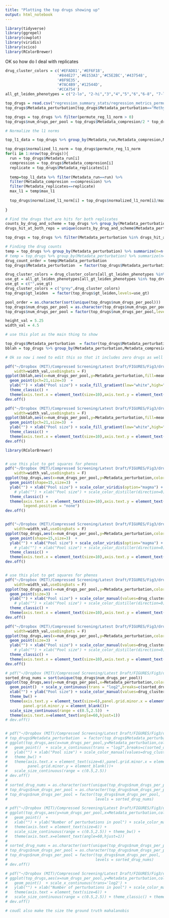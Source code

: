 ```yaml
---
title: "Plotting the top drugs showing up"
output: html_notebook
---
```


```r
library(tidyverse)
library(ggrepel)
library(cowplot)
library(viridis)
library(scico)
library(RColorBrewer)
```




OK so how do I deal with replicates

```r
drug_cluster_colors = c('#EFAD81','#EF6F18',
                       '#844E27','#6153A3','#C5E2BC','#437548',
                       '#8F9E35',
                       '#7AC4B9','#12544D',
                       '#CCA754')
all_gt_leiden_phenotypes = c("2-lo", "2-hi","3","4","5","6","6-8", "7-lo", "7-hi",   "8" )

top_drugs = read.csv("regression_summary_stats/regression_metrics_permute_0.01_Dec102021.csv")
top_drugs$Metadata_perturbation[top_drugs$Metadata_perturbation=="Methyldopa Sesquihydrate (L-_-Methyl-Dopa Sesquihyrate)"] = "Methyldopa Sesquihydrate"

top_drugs = top_drugs %>% filter(permute_reg_l1_norm > 0)
top_drugs$num_drugs_per_pool = top_drugs$Metadata_compresion/2 * top_drugs$Metadata_replicates

# Normalize the l1 norms

top_l1_data = top_drugs %>% group_by(Metadata_run,Metadata_compresion,Metadata_replicates) %>% summarize(max_l1 =max(permute_reg_l1_norm))

top_drugs$normalized_l1_norm = top_drugs$permute_reg_l1_norm
for(i in 1:nrow(top_drugs)){
  run = top_drugs$Metadata_run[i]
  compression = top_drugs$Metadata_compresion[i]
  replicate = top_drugs$Metadata_replicates[i]
  
  temp=top_l1_data %>% filter(Metadata_run==run) %>%
  filter(Metadata_compresion ==compression) %>%
  filter(Metadata_replicates==replicate)
  max_l1 = temp$max_l1
  
  top_drugs$normalized_l1_norm[i] = top_drugs$normalized_l1_norm[i]/max_l1
  
}

# Find the drugs that are hits for both replicates
counts_by_drug_and_scheme = top_drugs %>% group_by(Metadata_perturbation,num_drugs_per_pool) %>% summarize(n=n())
drugs_hit_at_both_reps = unique(counts_by_drug_and_scheme$Metadata_perturbation[counts_by_drug_and_scheme$n > 1])

top_drugs = top_drugs %>% filter(Metadata_perturbation %in% drugs_hit_at_both_reps)

# Finding the drug counts
temp = top_drugs %>% group_by(Metadata_perturbation) %>% summarize(n=n(),mean_l1=mean(normalized_l1_norm))%>% arrange(desc(n),desc(mean_l1))
# temp = top_drugs %>% group_by(Metadata_perturbation) %>% summarize(n=n(),mean_l1=mean(normalized_l1_norm))%>% arrange(desc(mean_l1))
drug_count_order = temp$Metadata_perturbation
top_drugs$Metadata_perturbation  = factor(top_drugs$Metadata_perturbation,levels=rev(drug_count_order))

drug_cluster_colors = drug_cluster_colors[all_gt_leiden_phenotypes %in% top_drugs$gt_leiden]
use_gt = all_gt_leiden_phenotypes[all_gt_leiden_phenotypes %in% top_drugs$gt_leiden]
use_gt = c("",use_gt)
drug_cluster_colors = c("grey",drug_cluster_colors)
top_drugs$gt_leiden  = factor(top_drugs$gt_leiden,levels=use_gt)

pool_order = as.character(sort(unique(top_drugs$num_drugs_per_pool)))
top_drugs$num_drugs_per_pool = as.character(top_drugs$num_drugs_per_pool)
top_drugs$num_drugs_per_pool = factor(top_drugs$num_drugs_per_pool,levels=pool_order)


```


```r
height_val = 5.25
width_val = 4.5

# use this plot as the main thing to show

top_drugs$Metadata_perturbation  = factor(top_drugs$Metadata_perturbation,levels=rev(drug_count_order))
bblah = top_drugs %>% group_by(Metadata_perturbation,Metadata_compresion,Metadata_replicates,num_drugs_per_pool) %>% summarize(mean_l1 = mean(normalized_l1_norm))

# Ok so now i need to edit this so that it includes zero drugs as well

pdf("~/Dropbox (MIT)/Compressed Screening/Latest Draft/FIGURES/Fig3/drugs_hits_in_both_reps_dotplot_permute_reg_squares.pdf",height=height_val,
    width=width_val,useDingbats = F)
ggplot(bblah,aes(x=num_drugs_per_pool,y=Metadata_perturbation,fill=mean_l1)) +
  geom_point(pch=21,size=3)  + 
  ylab("") + xlab("Pool size") + scale_fill_gradient(low="white",high="red") +
  theme_classic() +
  theme(axis.text.x = element_text(size=10),axis.text.y = element_text(size=6),panel.grid.minor.x = element_blank(),panel.grid.minor.y = element_blank(),axis.title.x=element_text(size=12),legend.position = "none")
dev.off()

pdf("~/Dropbox (MIT)/Compressed Screening/Latest Draft/FIGURES/Fig3/drugs_hits_in_both_reps_dotplot_permute_reg_squares_legend.pdf",height=height_val,
    width=width_val,useDingbats = F)
ggplot(bblah,aes(x=num_drugs_per_pool,y=Metadata_perturbation,fill=mean_l1)) +
  geom_point(pch=21,size=3)  + 
  ylab("") + xlab("Pool size") + scale_fill_gradient(low="white",high="red") +
  theme_classic() +
  theme(axis.text.x = element_text(size=10),axis.text.y = element_text(size=6),panel.grid.minor.x = element_blank(),panel.grid.minor.y = element_blank(),axis.title.x=element_text(size=12))
dev.off()
```

```r
library(RColorBrewer)
```


```r

```


```r


# use this plot to get squares for phenos
pdf("~/Dropbox (MIT)/Compressed Screening/Latest Draft/FIGURES/Fig3/drugs_hits_in_both_reps_dotplot_log_mahal_squares.pdf",height=height_val,
    width=width_val,useDingbats = F)
ggplot(top_drugs,aes(x=num_drugs_per_pool,y=Metadata_perturbation,color=gt_mahalanobis)) +
  geom_point(shape=15,size=3)  +
  ylab("") + xlab("Pool size") + scale_color_viridis(option="magma") +
    # ylab("") + xlab("Pool size") + scale_color_distiller(direction=0) +
  theme_classic() +
  theme(axis.text.x = element_text(size=10),axis.text.y = element_text(size=6),panel.grid.minor.x = element_blank(),panel.grid.minor.y = element_blank(),axis.title.x=element_text(size=12),
        legend.position = "none")
dev.off()


pdf("~/Dropbox (MIT)/Compressed Screening/Latest Draft/FIGURES/Fig3/drugs_hits_in_both_reps_dotplot_log_mahal_squares_legend.pdf",height=height_val,
    width=width_val,useDingbats = F)
ggplot(top_drugs,aes(x=num_drugs_per_pool,y=Metadata_perturbation,color=gt_mahalanobis)) +
  geom_point(shape=15,size=3)  + 
  ylab("") + xlab("Pool size") + scale_color_viridis(option="magma") +
    # ylab("") + xlab("Pool size") + scale_color_distiller(direction=0) +
  theme_classic() +
  theme(axis.text.x = element_text(size=10),axis.text.y = element_text(size=6),panel.grid.minor.x = element_blank(),panel.grid.minor.y = element_blank(),axis.title.x=element_text(size=12))
dev.off()


# use this plot to get squares for phenos
pdf("~/Dropbox (MIT)/Compressed Screening/Latest Draft/FIGURES/Fig3/drugs_hits_in_both_reps_dotplot_log_pheno_squares.pdf",height=height_val,
    width=width_val,useDingbats = F)
ggplot(top_drugs,aes(x=num_drugs_per_pool,y=Metadata_perturbation,color=gt_leiden,)) +
  geom_point(size=3)  + 
  ylab("") + xlab("Pool size") + scale_color_manual(values=drug_cluster_colors) +
    # ylab("") + xlab("Pool size") + scale_color_distiller(direction=0) +
  theme_classic() +
  theme(axis.text.x = element_text(size=10),axis.text.y = element_text(size=6),panel.grid.minor.x = element_blank(),panel.grid.minor.y = element_blank(),axis.title.x=element_text(size=12),legend.position = "none")
dev.off()

pdf("~/Dropbox (MIT)/Compressed Screening/Latest Draft/FIGURES/Fig3/drugs_hits_in_both_reps_dotplot_log_pheno_squares_legend.pdf",height=height_val,
    width=width_val,useDingbats = F)
ggplot(top_drugs,aes(x=num_drugs_per_pool,y=Metadata_perturbation,color=gt_leiden,)) +
  geom_point(size=3)  + 
  ylab("") + xlab("Pool size") + scale_color_manual(values=drug_cluster_colors) +
    # ylab("") + xlab("Pool size") + scale_color_distiller(direction=0) +
  theme_classic() +
  theme(axis.text.x = element_text(size=10),axis.text.y = element_text(size=6),panel.grid.minor.x = element_blank(),panel.grid.minor.y = element_blank(),axis.title.x=element_text(size=12))
dev.off()


```




```r

# pdf("~/Dropbox (MIT)/Compressed Screening/Latest Draft/FIGURES/Fig3/drugs_hits_in_both_reps_dotplot_log.pdf",height=4.5,width=7,useDingbats = F)
sorted_drug_nums = sort(unique(top_drugs$num_drugs_per_pool))
ggplot(top_drugs,aes(y=num_drugs_per_pool,x=Metadata_perturbation,color=gt_leiden,size=gt_mahalanobis)) +
  geom_point()  + scale_y_continuous(trans = "log2",breaks=c(sorted_drug_nums)) +
  xlab("") + ylab("Pool size") + scale_color_manual(values=drug_cluster_colors) +
  theme_bw() + 
  theme(axis.text.y = element_text(size=6),panel.grid.minor.x = element_blank(),
        panel.grid.minor.y = element_blank())+
  scale_size_continuous(range = c(0.5,2.5))  +
  theme(axis.text.x=element_text(angle=60,hjust=1))
# dev.off()


# pdf("~/Dropbox (MIT)/Compressed Screening/Latest Draft/FIGURES/Fig3/drugs_hits_in_both_reps_dotplot_log_upright.pdf",height=7,width=7,useDingbats = F)
# top_drugs$Metadata_perturbation  = factor(top_drugs$Metadata_perturbation,levels=drug_count_order)
# ggplot(top_drugs,aes(x=num_drugs_per_pool,y=Metadata_perturbation,color=gt_leiden,size=gt_mahalanobis)) +
#   geom_point()  + scale_x_continuous(trans = "log2",breaks=c(sorted_drug_nums)) +
#   ylab("") + xlab("Pool size") + scale_color_manual(values=drug_cluster_colors) +
#   theme_bw() + 
#   theme(axis.text.x = element_text(size=6),panel.grid.minor.x = element_blank(),
#         panel.grid.minor.y = element_blank())+
#   scale_size_continuous(range = c(0.5,2.5)) 
# dev.off()
# 
# sorted_drug_nums = as.character(sort(unique(top_drugs$num_drugs_per_pool)))
# top_drugs$num_drugs_per_pool = as.character(top_drugs$num_drugs_per_pool)
# top_drugs$num_drugs_per_pool = factor(top_drugs$num_drugs_per_pool,
#                                       levels = sorted_drug_nums)

# pdf("~/Dropbox (MIT)/Compressed Screening/Latest Draft/FIGURES/Fig3/drugs_hits_in_both_reps_dotplot_no_log.pdf",height=4.5,width=7,useDingbats = F)
# ggplot(top_drugs,aes(y=num_drugs_per_pool,x=Metadata_perturbation,color=gt_leiden)) + 
#   geom_point()  + 
#   xlab("") + ylab("Number of perturbations in pool") + scale_color_manual(values=drug_cluster_colors) +
#   theme(axis.text = element_text(size=6)) +
#   scale_size_continuous(range = c(0.5,2.5)) + theme_bw() +
#   theme(axis.text.x=element_text(angle=60,hjust=1))
# 
# sorted_drug_nums = as.character(sort(unique(top_drugs$num_drugs_per_pool)))
# top_drugs$num_drugs_per_pool = as.character(top_drugs$num_drugs_per_pool)
# top_drugs$num_drugs_per_pool = factor(top_drugs$num_drugs_per_pool,
#                                       levels = sorted_drug_nums)
# dev.off()

# pdf("~/Dropbox (MIT)/Compressed Screening/Latest Draft/FIGURES/Fig3/drugs_hits_in_both_reps_dotplot_bot_legened.pdf",height=6,width=8,useDingbats = F)
# ggplot(top_drugs,aes(x=num_drugs_per_pool,y=Metadata_perturbation,color=gt_leiden,size=log(gt_mahalanobis))) + 
#   geom_point()  + scale_x_continuous(trans='log2') +
#   ylab("") + xlab("Number of perturbations in pool") + scale_color_manual(values=drug_cluster_colors) +
#   theme(axis.text = element_text(size=6)) +
#   scale_size_continuous(range = c(0.5,2.5)) + theme_classic() + theme(legend.position = "bottom")
# dev.off()

# coudl also make the size the ground truth mahalanobis
```


```r

```


```r

```

